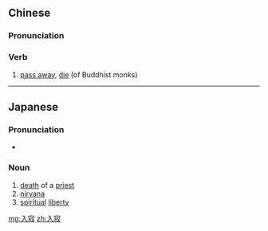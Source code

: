 ==Chinese==
{{zh-forms}}

===Pronunciation===
{{zh-pron
|m=rùjì
|cat=v
}}

===Verb===
{{zh-verb}}

# [[pass away]], [[die]] (of Buddhist monks)

----

==Japanese==
{{ja-kanjitab|にゅう|じゃく|yomi=on}}

===Pronunciation===
* {{ja-pron|にゅうじゃく}}

===Noun===
{{ja-noun|にゅうじゃく}}

# [[death]] of a [[priest]]
# [[nirvana]]
# [[spiritual]] [[liberty]]

[[mg:入寂]]
[[zh:入寂]]